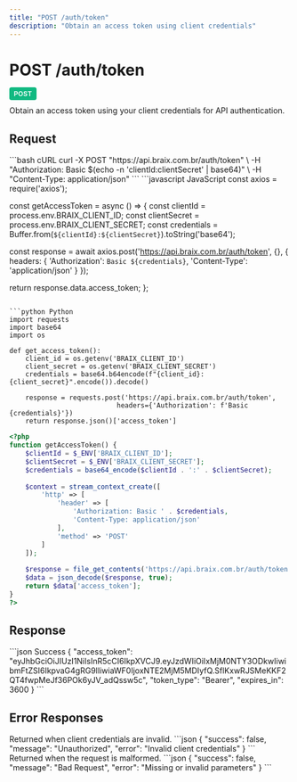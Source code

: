 ```yaml
---
title: "POST /auth/token"
description: "Obtain an access token using client credentials"
---
```


# POST /auth/token

<span style="background-color: #10B981; color: white; padding: 4px 8px; border-radius: 4px; font-size: 12px; font-weight: 600; text-transform: uppercase;">POST</span>

Obtain an access token using your client credentials for API authentication.

## Request

<RequestExample>
```bash cURL
curl -X POST "https://api.braix.com.br/auth/token" \
  -H "Authorization: Basic $(echo -n 'clientId:clientSecret' | base64)" \
  -H "Content-Type: application/json"
```
</RequestExample>

<CodeGroup>
```javascript JavaScript
const axios = require('axios');

const getAccessToken = async () => {
  const clientId = process.env.BRAIX_CLIENT_ID;
  const clientSecret = process.env.BRAIX_CLIENT_SECRET;
  const credentials = Buffer.from(`${clientId}:${clientSecret}`).toString('base64');
  
  const response = await axios.post('https://api.braix.com.br/auth/token', {}, {
    headers: {
      'Authorization': `Basic ${credentials}`,
      'Content-Type': 'application/json'
    }
  });
  
  return response.data.access_token;
};
```

```python Python
import requests
import base64
import os

def get_access_token():
    client_id = os.getenv('BRAIX_CLIENT_ID')
    client_secret = os.getenv('BRAIX_CLIENT_SECRET')
    credentials = base64.b64encode(f"{client_id}:{client_secret}".encode()).decode()
    
    response = requests.post('https://api.braix.com.br/auth/token', 
                           headers={'Authorization': f'Basic {credentials}'})
    return response.json()['access_token']
```

```php PHP
<?php
function getAccessToken() {
    $clientId = $_ENV['BRAIX_CLIENT_ID'];
    $clientSecret = $_ENV['BRAIX_CLIENT_SECRET'];
    $credentials = base64_encode($clientId . ':' . $clientSecret);
    
    $context = stream_context_create([
        'http' => [
            'header' => [
                'Authorization: Basic ' . $credentials,
                'Content-Type: application/json'
            ],
            'method' => 'POST'
        ]
    ]);
    
    $response = file_get_contents('https://api.braix.com.br/auth/token', false, $context);
    $data = json_decode($response, true);
    return $data['access_token'];
}
?>
```
</CodeGroup>

## Response

<ResponseExample>
```json Success
{
  "access_token": "eyJhbGciOiJIUzI1NiIsInR5cCI6IkpXVCJ9.eyJzdWIiOiIxMjM0NTY3ODkwIiwibmFtZSI6IkpvaG4gRG9lIiwiaWF0IjoxNTE2MjM5MDIyfQ.SflKxwRJSMeKKF2QT4fwpMeJf36POk6yJV_adQssw5c",
  "token_type": "Bearer",
  "expires_in": 3600
}
```
</ResponseExample>

## Error Responses

<ResponseField name="401 Unauthorized" type="object">
  Returned when client credentials are invalid.

  <Expandable title="Error Response">
    ```json
    {
      "success": false,
      "message": "Unauthorized",
      "error": "Invalid client credentials"
    }
    ```
  </Expandable>
</ResponseField>

<ResponseField name="400 Bad Request" type="object">
  Returned when the request is malformed.

  <Expandable title="Error Response">
    ```json
    {
      "success": false,
      "message": "Bad Request",
      "error": "Missing or invalid parameters"
    }
    ```
  </Expandable>
</ResponseField>
